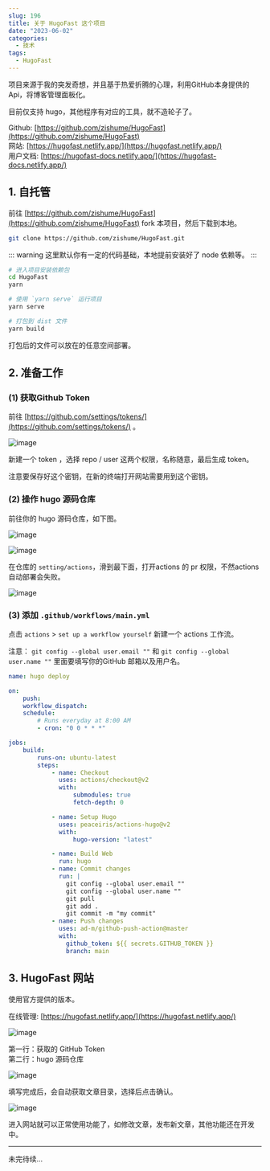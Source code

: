```yaml
---
slug: 196
title: 关于 HugoFast 这个项目
date: "2023-06-02"
categories: 
  - 技术
tags:
  - HugoFast
---
```


项目来源于我的突发奇想，并且基于热爱折腾的心理，利用GitHub本身提供的Api，将博客管理面板化。

目前仅支持 hugo，其他程序有对应的工具，就不造轮子了。

Github: [https://github.com/zishume/HugoFast](https://github.com/zishume/HugoFast)  
网站: [https://hugofast.netlify.app/](https://hugofast.netlify.app/)  
用户文档: [https://hugofast-docs.netlify.app/](https://hugofast-docs.netlify.app/)

## 1. 自托管

前往 [https://github.com/zishume/HugoFast](https://github.com/zishume/HugoFast) fork 本项目，然后下载到本地。

```bash
git clone https://github.com/zishume/HugoFast.git
```

::: warning
这里默认你有一定的代码基础，本地提前安装好了 node 依赖等。
:::


```bash
# 进入项目安装依赖包
cd HugoFast
yarn

# 使用 `yarn serve` 运行项目
yarn serve
```

```bash
# 打包到 dist 文件
yarn build
```

打包后的文件可以放在的任意空间部署。

## 2. 准备工作


### (1) 获取Github Token 

前往 [https://github.com/settings/tokens/](https://github.com/settings/tokens/) 。

![image](https://imgbed.netlify.app/images/image.78dovytsm800.png)

新建一个 token ，选择 repo / user 这两个权限，名称随意，最后生成 token。

注意要保存好这个密钥，在新的终端打开网站需要用到这个密钥。

### (2) 操作 hugo 源码仓库

前往你的 hugo 源码仓库，如下图。

![image](https://imgbed.netlify.app/images/image.3uzka7ljq5k0.webp)

![image](https://imgbed.netlify.app/images/image.61dcey3vxtk0.webp)

在仓库的 `setting/actions`，滑到最下面，打开actions 的 pr 权限，不然actions自动部署会失败。

![image](https://imgbed.netlify.app/images/image.22kcble6v8zk.webp)

### (3) 添加 `.github/workflows/main.yml`

点击 `actions` > `set up a workflow yourself` 新建一个 actions 工作流。

注意：
`git config --global user.email ""` 和 `git config --global user.name ""` 里面要填写你的GitHub 邮箱以及用户名。

```yml
name: hugo deploy

on:
    push:
    workflow_dispatch:
    schedule:
        # Runs everyday at 8:00 AM
        - cron: "0 0 * * *"

jobs:
    build:
        runs-on: ubuntu-latest
        steps:
            - name: Checkout
              uses: actions/checkout@v2
              with:
                  submodules: true
                  fetch-depth: 0

            - name: Setup Hugo
              uses: peaceiris/actions-hugo@v2
              with:
                  hugo-version: "latest"

            - name: Build Web
              run: hugo
            - name: Commit changes
              run: |
                git config --global user.email ""
                git config --global user.name ""
                git pull
                git add .
                git commit -m "my commit"
            - name: Push changes
              uses: ad-m/github-push-action@master
              with:
                github_token: ${{ secrets.GITHUB_TOKEN }}
                branch: main
```


## 3. HugoFast 网站 

使用官方提供的版本。

在线管理: [https://hugofast.netlify.app/](https://hugofast.netlify.app/)

![image](https://imgbed.netlify.app/images/image.5ocupnuzhjs0.webp)

第一行：获取的 GitHub Token  
第二行：hugo 源码仓库  

![image](https://imgbed.netlify.app/images/image.5jmwjxbnk0c0.webp)

填写完成后，会自动获取文章目录，选择后点击确认。

![image](https://imgurl.zburu.com/images/2023/647e9e250aeff.png)

进入网站就可以正常使用功能了，如修改文章，发布新文章，其他功能还在开发中。

---

未完待续...